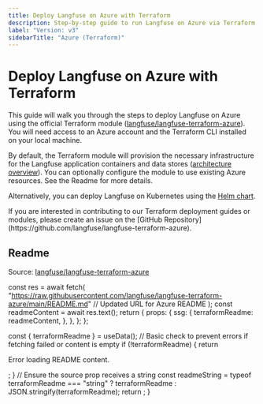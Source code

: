 ```yaml
---
title: Deploy Langfuse on Azure with Terraform
description: Step-by-step guide to run Langfuse on Azure via Terraform.
label: "Version: v3"
sidebarTitle: "Azure (Terraform)"
---
```


# Deploy Langfuse on Azure with Terraform

This guide will walk you through the steps to deploy Langfuse on Azure using the official Terraform module ([langfuse/langfuse-terraform-azure](https://github.com/langfuse/langfuse-terraform-azure)).
You will need access to an Azure account and the Terraform CLI installed on your local machine.

By default, the Terraform module will provision the necessary infrastructure for the Langfuse application containers and data stores ([architecture overview](/self-hosting#architecture)).
You can optionally configure the module to use existing Azure resources. See the Readme for more details.

Alternatively, you can deploy Langfuse on Kubernetes using the [Helm chart](/self-hosting/deployment/kubernetes-helm).

<Callout type="info">
  If you are interested in contributing to our Terraform deployment guides or
  modules, please create an issue on the [GitHub
  Repository](https://github.com/langfuse/langfuse-terraform-azure).
</Callout>

## Readme

Source: [langfuse/langfuse-terraform-azure](https://github.com/langfuse/langfuse-terraform-azure)


  const res = await fetch(
    "https://raw.githubusercontent.com/langfuse/langfuse-terraform-azure/main/README.md" // Updated URL for Azure README
  );
  const readmeContent = await res.text();
  return {
    props: {
      ssg: {
        terraformReadme: readmeContent,
      },
    },
  };
};

  const { terraformReadme } = useData();
  // Basic check to prevent errors if fetching failed or content is empty
  if (!terraformReadme) {
    return <p>Error loading README content.</p>;
  }
  // Ensure the source prop receives a string
  const readmeString =
    typeof terraformReadme === "string"
      ? terraformReadme
      : JSON.stringify(terraformReadme);
  return <Playground source={readmeString} />;
}

<div className="p-6 mt-6 border bg-card rounded-md">
  <TerraformReadme />
</div>
